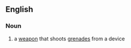 ==English==
{{wikipedia}}
===Noun===
{{en-noun}}

# a [[weapon]] that shoots [[grenades]] from a device